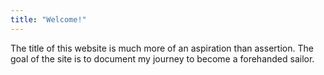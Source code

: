 ```yaml
---
title: "Welcome!"
---
```


The title of this website is much more of an aspiration than assertion.
The goal of the site is to document my journey to become a forehanded sailor.